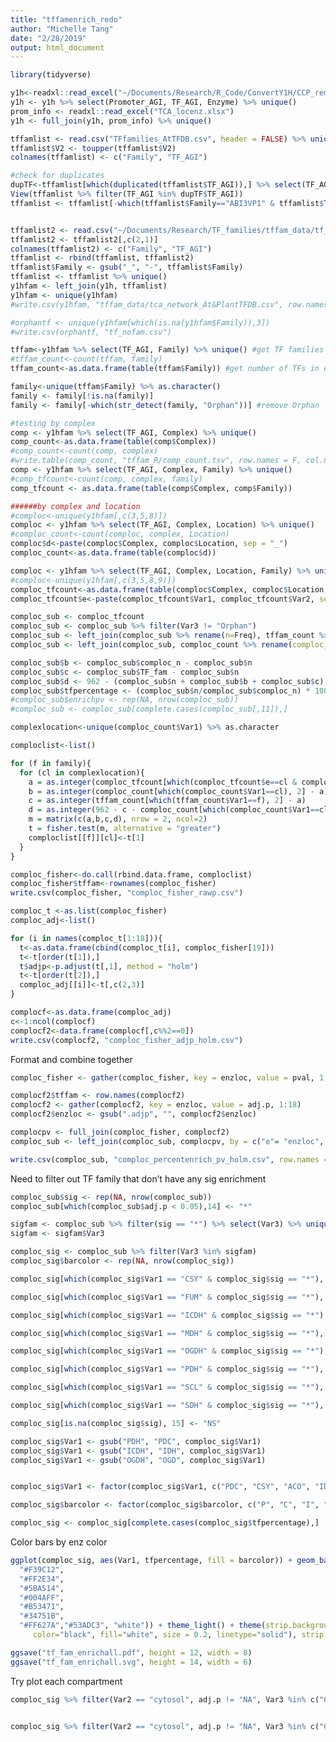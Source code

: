 ```yaml
---
title: "tffamenrich_redo"
author: "Michelle Tang"
date: "2/28/2019"
output: html_document
---
```


```r
library(tidyverse)
```

```r
y1h<-readxl::read_excel("~/Documents/Research/R_Code/ConvertY1H/CCP_rematch/tca_network_2019.xls")
y1h <- y1h %>% select(Promoter_AGI, TF_AGI, Enzyme) %>% unique()
prom_info <- readxl::read_excel("TCA_locenz.xlsx")
y1h <- full_join(y1h, prom_info) %>% unique()

tffamlist <- read.csv("TFfamilies_AtTFDB.csv", header = FALSE) %>% unique()
tffamlist$V2 <- toupper(tffamlist$V2)
colnames(tffamlist) <- c("Family", "TF_AGI")

#check for duplicates
dupTF<-tffamlist[which(duplicated(tffamlist$TF_AGI)),] %>% select(TF_AGI) %>% unique()
View(tffamlist %>% filter(TF_AGI %in% dupTF$TF_AGI))
tffamlist <- tffamlist[-which(tffamlist$Family=="ABI3VP1" & tffamlist$TF_AGI=="AT4G30080"),]


tffamlist2 <- read.csv("~/Documents/Research/TF_families/tffam_data/tf_nofam_AtTFDB.csv", header = TRUE) %>% unique()
tffamlist2 <- tffamlist2[,c(2,1)]
colnames(tffamlist2) <- c("Family", "TF_AGI")
tffamlist <- rbind(tffamlist, tffamlist2)
tffamlist$Family <- gsub("_", "-", tffamlist$Family)
tffamlist <- tffamlist %>% unique()
y1hfam <- left_join(y1h, tffamlist)
y1hfam <- unique(y1hfam)
#write.csv(y1hfam, "tffam_data/tca_network_At&PlantTFDB.csv", row.names = TRUE)

#orphantf <- unique(y1hfam[which(is.na(y1hfam$Family)),3])
#write.csv(orphantf, "tf_nofam.csv")

tffam<-y1hfam %>% select(TF_AGI, Family) %>% unique() #get TF families without duplicates
#tffam_count<-count(tffam, family)
tffam_count<-as.data.frame(table(tffam$Family)) #get number of TFs in each family

family<-unique(tffam$Family) %>% as.character()
family <- family[!is.na(family)]
family <- family[-which(str_detect(family, "Orphan"))] #remove Orphan

#testing by complex
comp <- y1hfam %>% select(TF_AGI, Complex) %>% unique()
comp_count<-as.data.frame(table(comp$Complex))
#comp_count<-count(comp, complex)
#write.table(comp_count, "tffam_R/comp_count.tsv", row.names = F, col.names = F, quote=F, sep="\t")
comp <- y1hfam %>% select(TF_AGI, Complex, Family) %>% unique()
#comp_tfcount<-count(comp, complex, family)
comp_tfcount <- as.data.frame(table(comp$Complex, comp$Family))

```

```r
######by complex and location
#comploc<-unique(y1hfam[,c(3,5,8)])
comploc <- y1hfam %>% select(TF_AGI, Complex, Location) %>% unique()
#comploc_count<-count(comploc, complex, Location)
comploc$d<-paste(comploc$Complex, comploc$Location, sep = "_")
comploc_count<-as.data.frame(table(comploc$d))

comploc <- y1hfam %>% select(TF_AGI, Complex, Location, Family) %>% unique()
#comploc<-unique(y1hfam[,c(3,5,8,9)])
comploc_tfcount<-as.data.frame(table(comploc$Complex, comploc$Location, comploc$Family))
comploc_tfcount$e<-paste(comploc_tfcount$Var1, comploc_tfcount$Var2, sep = "_")

comploc_sub <- comploc_tfcount
comploc_sub <- comploc_sub %>% filter(Var3 != "Orphan")
comploc_sub <- left_join(comploc_sub %>% rename(n=Freq), tffam_count %>% rename(TF_fam=Freq), by = c("Var3"="Var1"))
comploc_sub <- left_join(comploc_sub, comploc_count %>% rename(comploc_n=Freq), by = c("e" = "Var1"))

comploc_sub$b <- comploc_sub$comploc_n - comploc_sub$n
comploc_sub$c <- comploc_sub$TF_fam - comploc_sub$n
comploc_sub$d <- 962 - (comploc_sub$n + comploc_sub$b + comploc_sub$c)
comploc_sub$tfpercentage <- (comploc_sub$n/comploc_sub$comploc_n) * 100 
#comploc_sub$enrichpv <- rep(NA, nrow(comploc_sub))
#comploc_sub <- comploc_sub[complete.cases(comploc_sub[,11]),]

complexlocation<-unique(comploc_count$Var1) %>% as.character

comploclist<-list()

for (f in family){
  for (cl in complexlocation){
    a = as.integer(comploc_tfcount[which(comploc_tfcount$e==cl & comploc_tfcount$Var3==f),4])
    b = as.integer(comploc_count[which(comploc_count$Var1==cl), 2] - a)
    c = as.integer(tffam_count[which(tffam_count$Var1==f), 2] - a)
    d = as.integer(962 - c - comploc_count[which(comploc_count$Var1==cl), 2])
    m = matrix(c(a,b,c,d), nrow = 2, ncol=2)
    t = fisher.test(m, alternative = "greater")
    comploclist[[f]][cl]<-t[1]
  }
}

comploc_fisher<-do.call(rbind.data.frame, comploclist)
comploc_fisher$tffam<-rownames(comploc_fisher)
write.csv(comploc_fisher, "comploc_fisher_rawp.csv")

comploc_t <-as.list(comploc_fisher)
comploc_adj<-list()

for (i in names(comploc_t[1:18])){
  t<-as.data.frame(cbind(comploc_t[i], comploc_fisher[19]))
  t<-t[order(t[1]),]
  t$adjp<-p.adjust(t[,1], method = "holm")
  t<-t[order(t[2]),]
  comploc_adj[[i]]<-t[,c(2,3)]
}

complocf<-as.data.frame(comploc_adj)
c<-1:ncol(complocf)
complocf2<-data.frame(complocf[,c%%2==0])
write.csv(complocf2, "comploc_fisher_adjp_holm.csv")

```

Format and combine together

```r
comploc_fisher <- gather(comploc_fisher, key = enzloc, value = pval, 1:18)

complocf2$tffam <- row.names(complocf2)
complocf2 <- gather(complocf2, key = enzloc, value = adj.p, 1:18)
complocf2$enzloc <- gsub(".adjp", "", complocf2$enzloc)

complocpv <- full_join(comploc_fisher, complocf2)
comploc_sub <- left_join(comploc_sub, complocpv, by = c("e"= "enzloc", "Var3"="tffam"))

write.csv(comploc_sub, "comploc_percentenrich_pv_holm.csv", row.names = F)
```

Need to filter out TF family that don't have any sig enrichment

```r
comploc_sub$sig <- rep(NA, nrow(comploc_sub))
comploc_sub[which(comploc_sub$adj.p < 0.05),14] <- "*"

sigfam <- comploc_sub %>% filter(sig == "*") %>% select(Var3) %>% unique()
sigfam <- sigfam$Var3

comploc_sig <- comploc_sub %>% filter(Var3 %in% sigfam)
comploc_sig$barcolor <- rep(NA, nrow(comploc_sig))

comploc_sig[which(comploc_sig$Var1 == "CSY" & comploc_sig$sig == "*"), 15] <- "C"

comploc_sig[which(comploc_sig$Var1 == "FUM" & comploc_sig$sig == "*"), 15] <- "F"

comploc_sig[which(comploc_sig$Var1 == "ICDH" & comploc_sig$sig == "*"), 15] <- "I"

comploc_sig[which(comploc_sig$Var1 == "MDH" & comploc_sig$sig == "*"), 15] <- "M"

comploc_sig[which(comploc_sig$Var1 == "OGDH" & comploc_sig$sig == "*"), 15] <- "O"

comploc_sig[which(comploc_sig$Var1 == "PDH" & comploc_sig$sig == "*"), 15] <- "P"

comploc_sig[which(comploc_sig$Var1 == "SCL" & comploc_sig$sig == "*"), 15] <- "SL"

comploc_sig[which(comploc_sig$Var1 == "SDH" & comploc_sig$sig == "*"), 15] <- "SD"

comploc_sig[is.na(comploc_sig$sig), 15] <- "NS"

comploc_sig$Var1 <- gsub("PDH", "PDC", comploc_sig$Var1)
comploc_sig$Var1 <- gsub("ICDH", "IDH", comploc_sig$Var1)
comploc_sig$Var1 <- gsub("OGDH", "OGD", comploc_sig$Var1)


comploc_sig$Var1 <- factor(comploc_sig$Var1, c("PDC", "CSY", "ACO", "IDH", "OGD", "SCL", "SDH", "FUM", "MDH"))

comploc_sig$barcolor <- factor(comploc_sig$barcolor, c("P", "C", "I", "O", "SL", "SD", "F", "M", "NS"))

comploc_sig <- comploc_sig[complete.cases(comploc_sig$tfpercentage),]
```

Color bars by enz color

```r
ggplot(comploc_sig, aes(Var1, tfpercentage, fill = barcolor)) + geom_bar(stat = "identity", width = 0.5, color = "black") + facet_grid(Var3~Var2, labeller = labeller(Var2 =c("cytosol" = "Cytosol", "mitochondrion" = "Mitochondrion", "peroxisome"="Peroxisome", "plastid" = "Plastid"))) + xlab("") + ylab("Percent Enriched") + scale_fill_manual(values = c(
  "#F39C12",
  "#FF2E34",
  "#5BA514",
  "#004AFF",
  "#B53471",
  "#34751B",
  "#FF627A","#53ADC3", "white")) + theme_light() + theme(strip.background = element_rect(
     color="black", fill="white", size = 0.2, linetype="solid"), strip.text = element_text(color = "black"), axis.text.x = element_text(angle = 45, hjust = 1)) + guides(fill = FALSE)

ggsave("tf_fam_enrichall.pdf", height = 12, width = 8)
ggsave("tf_fam_enrichall.svg", height = 14, width = 6)
```

Try plot each compartment

```r
comploc_sig %>% filter(Var2 == "cytosol", adj.p != "NA", Var3 %in% c("C2C2-Gata", "G2-like", "GeBP","MYB", "Trihelix")) %>% ggplot(aes(Var1, tfpercentage, fill=barcolor)) + geom_bar(stat = "identity", width = 0.5, color = "black") + facet_wrap(~Var3, nrow = 5) + scale_fill_manual(values = c("#5BA514", "#53ADC3", "white"))


comploc_sig %>% filter(Var2 == "cytosol", adj.p != "NA", Var3 %in% c("C2C2-Gata", "G2-like", "GeBP","MYB", "Trihelix")) %>% ggplot(aes(Var1, tfpercentage, fill=barcolor)) + geom_bar(stat = "identity", width = 0.5, color = "black") + facet_wrap(~Var3, nrow = 5)
```


